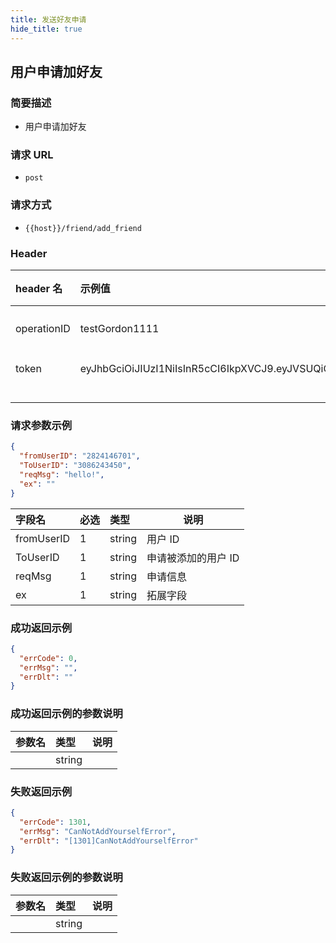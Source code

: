 ```yaml
---
title: 发送好友申请
hide_title: true
---
```


## 用户申请加好友

### 简要描述

- 用户申请加好友

### 请求 URL

- `post`

### 请求方式

- `{{host}}/friend/add_friend`

### Header

| header 名   | 示例值                                                                                                                                                                                            | 必选 | 类型   | 说明                         |
| :---------- | :------------------------------------------------------------------------------------------------------------------------------------------------------------------------------------------------ | :--- | ------ | ---------------------------- |
| operationID | testGordon1111                                                                                                                                                                                    | 1    | string | operationID 用于全局链路追踪 |
| token       | eyJhbGciOiJIUzI1NiIsInR5cCI6IkpXVCJ9.eyJVSUQiOiIxMjM0NTYiLCJQbGF0Zm9ybSI6IklPUyIsImV4cCI6MTY4OTg0MTM1MCwibmJmIjoxNjgyMDY1MDUwLCJpYXQiOjE2ODIwNjUzNTB9.rI3z_2sD1cKlH8TKE3Jq0N1ajlrHsDYj0hOpeEClhGQ | 1    | string | 管理员或者用户 token         |
|             |                                                                                                                                                                                                   | 1    | string |                              |

### 请求参数示例

```json
{
  "fromUserID": "2824146701",
  "ToUserID": "3086243450",
  "reqMsg": "hello!",
  "ex": ""
}
```

| 字段名     | 必选 | 类型   | 说明                |
| :--------- | :--- | :----- | ------------------- |
| fromUserID | 1    | string | 用户 ID             |
| ToUserID   | 1    | string | 申请被添加的用户 ID |
| reqMsg     | 1    | string | 申请信息            |
| ex         | 1    | string | 拓展字段            |

### 成功返回示例

```json
{
  "errCode": 0,
  "errMsg": "",
  "errDlt": ""
}
```

### 成功返回示例的参数说明

| 参数名 | 类型   | 说明 |
| :----- | :----- | :--- |
|        | string |      |

### 失败返回示例

```json
{
  "errCode": 1301,
  "errMsg": "CanNotAddYourselfError",
  "errDlt": "[1301]CanNotAddYourselfError"
}
```

### 失败返回示例的参数说明

| 参数名 | 类型   | 说明 |
| :----- | :----- | :--- |
|        | string |      |
